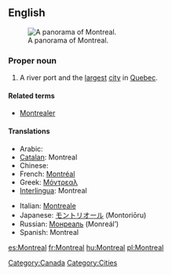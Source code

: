{{also|Montréal}}
==English==
{{wikipedia}}
[[Image:Montreal Twilight Panorama 2006.jpg|thumb|right|A panorama of Montreal.]]

===Proper noun===
{{en-proper noun}}

# A river port and the [[largest]] [[city]] in [[Quebec]].

====Related terms====
* [[Montrealer]]

====Translations====
{{trans-top|a city in Quebec}}
* Arabic: {{t|ar|مونتريال|m|tr=Muuntriyaal|sc=Arab}}
* [[Catalan]]: Montreal
* Chinese: {{蒙特利爾|蒙特利尔|Méngtèlì'ěr}}
* French: [[Montréal]] {{m}}
* Greek: [[Μόντρεαλ]]
* [[Interlingua]]: Montreal
{{trans-mid}}
* Italian: [[Montreale]] {{f}}
* Japanese: [[モントリオール]] (Montoriōru)
* Russian: [[Монреаль]] (Monreál’) {{m}}
* Spanish: Montreal {{m}}
{{trans-bottom}}

[[Category:Canada]]
[[Category:Cities]]

[[es:Montreal]]
[[fr:Montreal]]
[[hu:Montreal]]
[[pl:Montreal]]